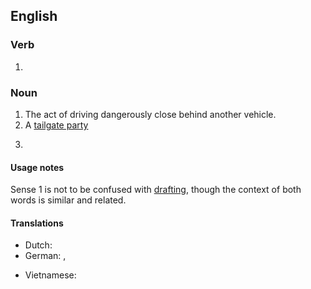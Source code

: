 ==English==

===Verb===
{{head|en|verb form}}

# {{present participle of|en|tailgate|nocat=1}}

===Noun===
{{en-noun|-|s}}

# The act of driving dangerously close behind another vehicle.
# A [[tailgate party]] {{gloss|social event held on and around the open tailgate of a vehicle}}
# {{lb|en|finance}} {{synonym of|en|front running}}

====Usage notes====
Sense 1 is not to be confused with [[drafting]], though the context of both words is similar and related.

====Translations====
{{trans-top|driving dangerously close behind another vehicle}}
* Dutch: {{t+|nl|bumperkleven}}
* German: {{t|de|[[zu]] [[dichtes]] [[Auffahren]]}}, {{t|de|Drängeln}}
{{trans-mid}}
* Vietnamese: {{t|vi|bám sát đuôi}}
{{trans-bottom}}